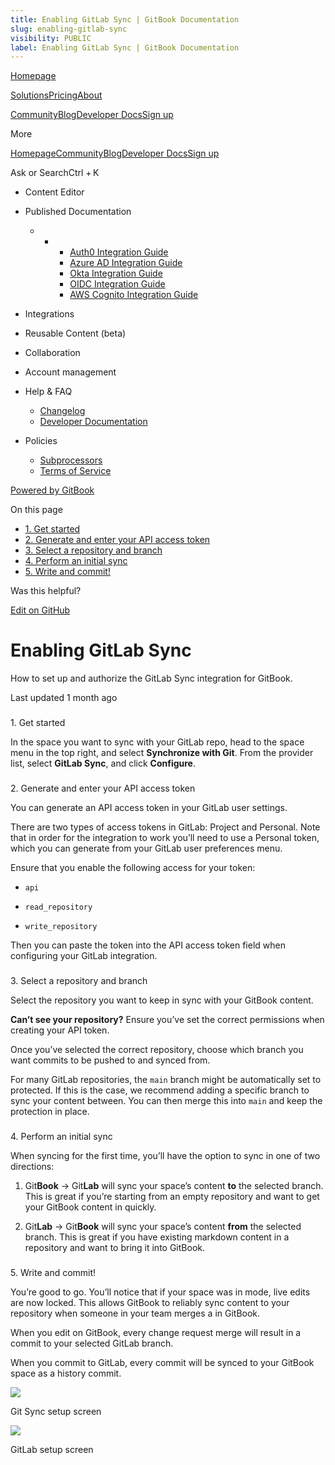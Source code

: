```yaml
---
title: Enabling GitLab Sync | GitBook Documentation
slug: enabling-gitlab-sync
visibility: PUBLIC
label: Enabling GitLab Sync | GitBook Documentation
---
```

[Homepage](https://www.gitbook.com/)

[Solutions](https://www.gitbook.com/solutions/public-docs)[Pricing](https://www.gitbook.com/pricing)[About](https://www.gitbook.com/about)

[Community](https://github.com/GitbookIO/community)[Blog](https://www.gitbook.com/blog)[Developer Docs](https://developer.gitbook.com/)[Sign up](https://gitbook.com/join)

More

[Homepage](https://www.gitbook.com/)[Community](https://github.com/GitbookIO/community)[Blog](https://www.gitbook.com/blog)[Developer Docs](https://developer.gitbook.com/)[Sign up](https://gitbook.com/join)

Ask or SearchCtrl + K

*   Content Editor
    
*   Published Documentation
    
    *   *   *   [Auth0 Integration Guide](https://developer.gitbook.com/visitor-authentication/guides/integrations/how-to-use-auth0-integration-for-visitor-authentication)
            *   [Azure AD Integration Guide](https://developer.gitbook.com/visitor-authentication/guides/integrations/how-to-use-azure-ad-integration-for-visitor-authentication)
            *   [Okta Integration Guide](https://developer.gitbook.com/visitor-authentication/guides/integrations/how-to-use-okta-integration-for-visitor-authentication)
            *   [OIDC Integration Guide](https://developer.gitbook.com/visitor-authentication/guides/integrations/how-to-use-the-oidc-integration-for-visitor-authentication)
            *   [AWS Cognito Integration Guide](https://developer.gitbook.com/visitor-authentication/guides/integrations/how-to-use-the-aws-cognito-integration-for-visitor-authentication)
            
        
    
*   Integrations
    
*   Reusable Content (beta)
    
*   Collaboration
    
*   Account management
    
*   Help & FAQ
    
    *   [Changelog](https://changelog.gitbook.com/)
    *   [Developer Documentation](https://developer.gitbook.com/)
*   Policies
    
    *   [Subprocessors](https://policies.gitbook.com/security/subprocessors)
    *   [Terms of Service](https://policies.gitbook.com/terms)

[Powered by GitBook](https://www.gitbook.com/?utm_source=content&utm_medium=trademark&utm_campaign=NkEGS7hzeqa35sMXQZ4X)

On this page

*   [1\. Get started](#id-1.-get-started)
*   [2\. Generate and enter your API access token](#id-2.-generate-and-enter-your-api-access-token)
*   [3\. Select a repository and branch](#id-3.-select-a-repository-and-branch)
*   [4\. Perform an initial sync](#id-4.-perform-an-initial-sync)
*   [5\. Write and commit!](#id-5.-write-and-commit)

Was this helpful?

[Edit on GitHub](https://github.com/GitbookIO/public-docs/blob/main/integrations/git-sync/enabling-gitlab-sync.md)

Enabling GitLab Sync
====================

How to set up and authorize the GitLab Sync integration for GitBook.

Last updated 1 month ago

### 

[](#id-1.-get-started)

1\. Get started

In the space you want to sync with your GitLab repo, head to the space menu in the top right, and select **Synchronize with Git**. From the provider list, select **GitLab Sync**, and click **Configure**.

### 

[](#id-2.-generate-and-enter-your-api-access-token)

2\. Generate and enter your API access token

You can generate an API access token in your GitLab user settings.

There are two types of access tokens in GitLab: Project and Personal. Note that in order for the integration to work you’ll need to use a Personal token, which you can generate from your GitLab user preferences menu.

Ensure that you enable the following access for your token:

*   `api`
    
*   `read_repository`
    
*   `write_repository`
    

Then you can paste the token into the API access token field when configuring your GitLab integration.

### 

[](#id-3.-select-a-repository-and-branch)

3\. Select a repository and branch

Select the repository you want to keep in sync with your GitBook content.

**Can’t see your repository?** Ensure you’ve set the correct permissions when creating your API token.

Once you’ve selected the correct repository, choose which branch you want commits to be pushed to and synced from.

For many GitLab repositories, the `main` branch might be automatically set to protected. If this is the case, we recommend adding a specific branch to sync your content between. You can then merge this into `main` and keep the protection in place.

### 

[](#id-4.-perform-an-initial-sync)

4\. Perform an initial sync

When syncing for the first time, you’ll have the option to sync in one of two directions:

1.  Git**Book** -> Git**Lab** will sync your space’s content **to** the selected branch. This is great if you’re starting from an empty repository and want to get your GitBook content in quickly.
    
2.  Git**Lab** -> Git**Book** will sync your space’s content **from** the selected branch. This is great if you have existing markdown content in a repository and want to bring it into GitBook.
    

### 

[](#id-5.-write-and-commit)

5\. Write and commit!

You’re good to go. You’ll notice that if your space was in mode, live edits are now locked. This allows GitBook to reliably sync content to your repository when someone in your team merges a in GitBook.

When you edit on GitBook, every change request merge will result in a commit to your selected GitLab branch.

When you commit to GitLab, every commit will be synced to your GitBook space as a history commit.

![](https://docs.gitbook.com/~gitbook/image?url=https%3A%2F%2F1050631731-files.gitbook.io%2F%7E%2Ffiles%2Fv0%2Fb%2Fgitbook-x-prod.appspot.com%2Fo%2Fspaces%252FNkEGS7hzeqa35sMXQZ4X%252Fuploads%252FtGzwCg5lMxiIhk3ky3AT%252Fgitlab.png%3Falt%3Dmedia%26token%3D36cba4b0-cee9-4ab4-8b6f-50bf5423f830&width=768&dpr=4&quality=100&sign=ddd780ee&sv=1)

Git Sync setup screen

![](https://docs.gitbook.com/~gitbook/image?url=https%3A%2F%2F1050631731-files.gitbook.io%2F%7E%2Ffiles%2Fv0%2Fb%2Fgitbook-x-prod.appspot.com%2Fo%2Fspaces%252FNkEGS7hzeqa35sMXQZ4X%252Fuploads%252FbvmI38xwdqRvOztI7STk%252Fgitlab-configuration.png%3Falt%3Dmedia%26token%3Df30dda02-c844-4288-8dd1-91bb34aacd6d&width=768&dpr=4&quality=100&sign=d72135e5&sv=1)

GitLab setup screen
